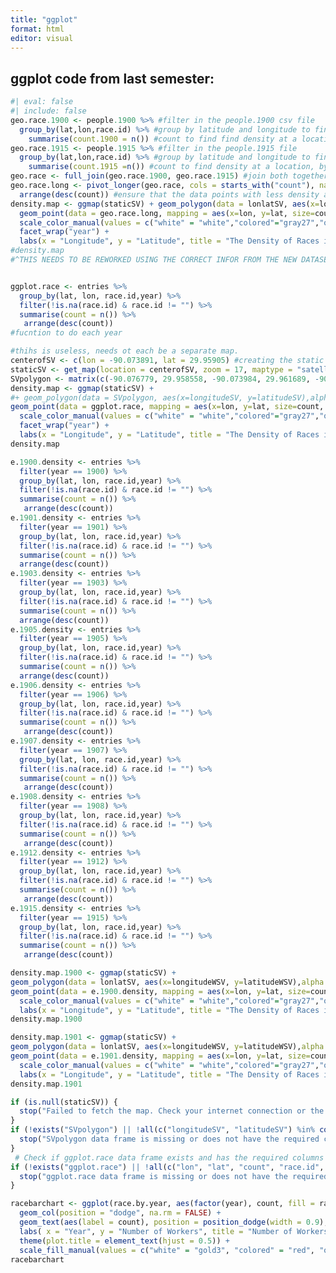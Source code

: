 ```yaml
---
title: "ggplot"
format: html
editor: visual
---
```


## ggplot code from last semester:

```r
#| eval: false
#| include: false
geo.race.1900 <- people.1900 %>% #filter in the people.1900 csv file
  group_by(lat,lon,race.id) %>% #group by latitude and longitude to find density of race at each location
    summarise(count.1900 = n()) #count to find find density at a location, by race
geo.race.1915 <- people.1915 %>% #filter in the people.1915 file
  group_by(lat,lon,race.id) %>% #group by latitude and longitude to find density of race at each location
    summarise(count.1915 =n()) #count to find density at a location, by race
geo.race <- full_join(geo.race.1900, geo.race.1915) #join both together to plot together
geo.race.long <- pivot_longer(geo.race, cols = starts_with("count"), names_to = "year", values_to = "count") %>% #ensure that the data is readable for a feceted plot
  arrange(desc(count)) #ensure that the data points with less density appear on top of data points with higher density to read the plot clearly
density.map <- ggmap(staticSV) + geom_polygon(data = lonlatSV, aes(x=longitudeSV, y=latitudeSV),alpha = 0.3, color = "red", fill = "red") + 
  geom_point(data = geo.race.long, mapping = aes(x=lon, y=lat, size=count, color=race.id)) +
  scale_color_manual(values = c("white" = "white","colored"="gray27","octoroon"="gold","NA"= "transparent", "jewish" = "darkslateblue")) + 
  facet_wrap("year") +
  labs(x = "Longitude", y = "Latitude", title = "The Density of Races in the Blue Books, by location, in 1900 and in 1915")
#density.map
#^THIS NEEDS TO BE REWORKED USING THE CORRECT INFOR FROM THE NEW DATASET 



```

```r
ggplot.race <- entries %>% 
  group_by(lat, lon, race.id,year) %>% 
  filter(!is.na(race.id) & race.id != "") %>% 
  summarise(count = n()) %>% 
   arrange(desc(count))
#fucntion to do each year

```

```r
#thihs is useless, needs ot each be a separate map. 
centerofSV <- c(lon = -90.073891, lat = 29.95905) #creating the static map
staticSV <- get_map(location = centerofSV, zoom = 17, maptype = "satellite", color = "bw")
SVpolygon <- matrix(c(-90.076779, 29.958558, -90.073984, 29.961689, -90.070555, 29.959363, -90.073466, 29.956301, -90.076779, 29.958558), ncol = 2, byrow = TRUE)
density.map <- ggmap(staticSV) +
#+ geom_polygon(data = SVpolygon, aes(x=longitudeSV, y=latitudeSV),alpha = 0.3, color = "red", fill = "red") 
geom_point(data = ggplot.race, mapping = aes(x=lon, y=lat, size=count, color=race.id)) +
  scale_color_manual(values = c("white" = "white","colored"="gray27","octoroon"="gold","NA"= "transparent", "jewish" = "darkslateblue")) + 
  facet_wrap("year") +
  labs(x = "Longitude", y = "Latitude", title = "The Density of Races in the Blue Books, by location")
density.map
```

```r
e.1900.density <- entries %>% 
  filter(year == 1900) %>% 
  group_by(lat, lon, race.id,year) %>% 
  filter(!is.na(race.id) & race.id != "") %>% 
  summarise(count = n()) %>% 
   arrange(desc(count))
e.1901.density <- entries %>% 
  filter(year == 1901) %>% 
  group_by(lat, lon, race.id,year) %>% 
  filter(!is.na(race.id) & race.id != "") %>% 
  summarise(count = n()) %>% 
  arrange(desc(count))
e.1903.density <- entries %>% 
  filter(year == 1903) %>% 
  group_by(lat, lon, race.id,year) %>% 
  filter(!is.na(race.id) & race.id != "") %>% 
  summarise(count = n()) %>% 
  arrange(desc(count))
e.1905.density <- entries %>% 
  filter(year == 1905) %>% 
  group_by(lat, lon, race.id,year) %>% 
  filter(!is.na(race.id) & race.id != "") %>% 
  summarise(count = n()) %>% 
  arrange(desc(count))
e.1906.density <- entries %>% 
  filter(year == 1906) %>% 
  group_by(lat, lon, race.id,year) %>% 
  filter(!is.na(race.id) & race.id != "") %>% 
  summarise(count = n()) %>% 
   arrange(desc(count))
e.1907.density <- entries %>% 
  filter(year == 1907) %>% 
  group_by(lat, lon, race.id,year) %>% 
  filter(!is.na(race.id) & race.id != "") %>% 
  summarise(count = n()) %>% 
   arrange(desc(count))
e.1908.density <- entries %>% 
  filter(year == 1908) %>% 
  group_by(lat, lon, race.id,year) %>% 
  filter(!is.na(race.id) & race.id != "") %>% 
  summarise(count = n()) %>% 
   arrange(desc(count))
e.1912.density <- entries %>% 
  filter(year == 1912) %>% 
  group_by(lat, lon, race.id,year) %>% 
  filter(!is.na(race.id) & race.id != "") %>% 
  summarise(count = n()) %>% 
   arrange(desc(count))
e.1915.density <- entries %>% 
  filter(year == 1915) %>% 
  group_by(lat, lon, race.id,year) %>% 
  filter(!is.na(race.id) & race.id != "") %>% 
  summarise(count = n()) %>% 
   arrange(desc(count))
```

```r
density.map.1900 <- ggmap(staticSV) +
geom_polygon(data = lonlatSV, aes(x=longitudeWSV, y=latitudeWSV),alpha = 0.3, color = "red", fill = "red") +
geom_point(data = e.1900.density, mapping = aes(x=lon, y=lat, size=count, color=race.id)) +
  scale_color_manual(values = c("white" = "white","colored"="gray27","octoroon"="gold","NA"= "transparent", "jewish" = "darkslateblue")) + 
  labs(x = "Longitude", y = "Latitude", title = "The Density of Races in the Blue Books, by location in 1900")
density.map.1900
```

```r
density.map.1901 <- ggmap(staticSV) +
geom_polygon(data = lonlatSV, aes(x=longitudeWSV, y=latitudeWSV),alpha = 0.3, color = "red", fill = "red") +
geom_point(data = e.1901.density, mapping = aes(x=lon, y=lat, size=count, color=race.id)) +
  scale_color_manual(values = c("white" = "white","colored"="gray27","octoroon"="gold","NA"= "transparent", "jewish" = "darkslateblue")) + 
  labs(x = "Longitude", y = "Latitude", title = "The Density of Races in the Blue Books, by location in 1901")
density.map.1901
```

```r
if (is.null(staticSV)) {
  stop("Failed to fetch the map. Check your internet connection or the parameters for get_map.")
}
if (!exists("SVpolygon") || !all(c("longitudeSV", "latitudeSV") %in% colnames(SVpolygon))) {
  stop("SVpolygon data frame is missing or does not have the required columns.")
}
 # Check if ggplot.race data frame exists and has the required columns
if (!exists("ggplot.race") || !all(c("lon", "lat", "count", "race.id", "year") %in% colnames(ggplot.race))) {
  stop("ggplot.race data frame is missing or does not have the required columns.")
}

```

```r
racebarchart <- ggplot(race.by.year, aes(factor(year), count, fill = race.id)) + 
  geom_col(position = "dodge", na.rm = FALSE) + 
  geom_text(aes(label = count), position = position_dodge(width = 0.9), vjust = -0.3, size = 2.5) +
  labs( x = "Year", y = "Number of Workers", title = "Number of Workers by Race in the Blue Books", Fill = "race.id") + 
  theme(plot.title = element_text(hjust = 0.5)) + 
  scale_fill_manual(values = c("white" = "gold3", "colored" = "red", "octoroon" = "darkviolet", "jewish" = "gray"), name = "race.id") 
racebarchart
```
